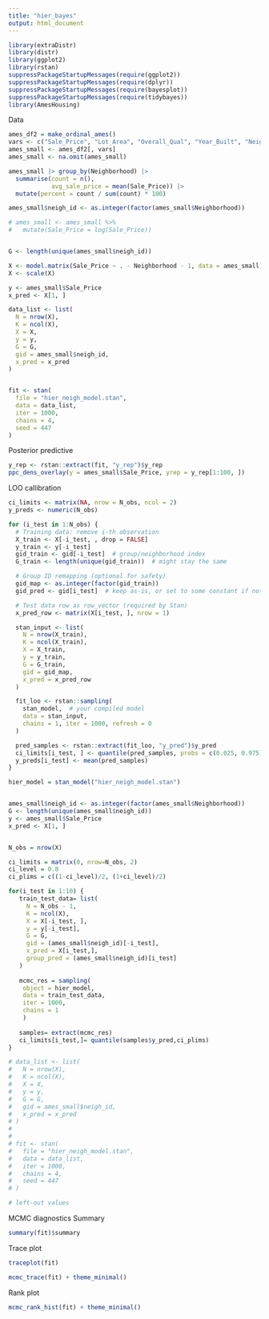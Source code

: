 ```yaml
---
title: "hier_bayes"
output: html_document
---
```


```r
library(extraDistr)
library(distr)
library(ggplot2)
library(rstan)
suppressPackageStartupMessages(require(ggplot2))
suppressPackageStartupMessages(require(dplyr))
suppressPackageStartupMessages(require(bayesplot))
suppressPackageStartupMessages(require(tidybayes))
library(AmesHousing)

```

Data
```r
ames_df2 = make_ordinal_ames()
vars <- c("Sale_Price", "Lot_Area", "Overall_Qual", "Year_Built", "Neighborhood")
ames_small <- ames_df2[, vars]
ames_small <- na.omit(ames_small)


```

```r
ames_small |> group_by(Neighborhood) |>
  summarise(count = n(),
            avg_sale_price = mean(Sale_Price)) |>
  mutate(percent = count / sum(count) * 100)
```

```r

ames_small$neigh_id <- as.integer(factor(ames_small$Neighborhood))

# ames_small <- ames_small %>%
#   mutate(Sale_Price = log(Sale_Price))


G <- length(unique(ames_small$neigh_id))

X <- model.matrix(Sale_Price ~ . - Neighborhood - 1, data = ames_small)
X <- scale(X)

y <- ames_small$Sale_Price
x_pred <- X[1, ]

data_list <- list(
  N = nrow(X),
  K = ncol(X),
  X = X,
  y = y,
  G = G,
  gid = ames_small$neigh_id,
  x_pred = x_pred
)


fit <- stan(
  file = "hier_neigh_model.stan",
  data = data_list,
  iter = 1000,
  chains = 4,
  seed = 447
)

```

Posterior predictive

```r
y_rep <- rstan::extract(fit, "y_rep")$y_rep
ppc_dens_overlay(y = ames_small$Sale_Price, yrep = y_rep[1:100, ])

```


LOO callibration

```r
ci_limits <- matrix(NA, nrow = N_obs, ncol = 2)
y_preds <- numeric(N_obs)

for (i_test in 1:N_obs) {
  # Training data: remove i-th observation
  X_train <- X[-i_test, , drop = FALSE]
  y_train <- y[-i_test]
  gid_train <- gid[-i_test]  # group/neighborhood index
  G_train <- length(unique(gid_train))  # might stay the same

  # Group ID remapping (optional for safety)
  gid_map <- as.integer(factor(gid_train))
  gid_pred <- gid[i_test]  # keep as-is, or set to some constant if not in training

  # Test data row as row_vector (required by Stan)
  x_pred_row <- matrix(X[i_test, ], nrow = 1)

  stan_input <- list(
    N = nrow(X_train),
    K = ncol(X_train),
    X = X_train,
    y = y_train,
    G = G_train,
    gid = gid_map,
    x_pred = x_pred_row
  )

  fit_loo <- rstan::sampling(
    stan_model,  # your compiled model
    data = stan_input,
    chains = 1, iter = 1000, refresh = 0
  )

  pred_samples <- rstan::extract(fit_loo, "y_pred")$y_pred
  ci_limits[i_test, ] <- quantile(pred_samples, probs = c(0.025, 0.975))
  y_preds[i_test] <- mean(pred_samples)
}

```


```r

hier_model = stan_model("hier_neigh_model.stan")


ames_small$neigh_id <- as.integer(factor(ames_small$Neighborhood))
G <- length(unique(ames_small$neigh_id))
y <- ames_small$Sale_Price
x_pred <- X[1, ]


N_obs = nrow(X)

ci_limits = matrix(0, nrow=N_obs, 2)
ci_level = 0.8
ci_plims = c((1-ci_level)/2, (1+ci_level)/2) 

for(i_test in 1:10) {
   train_test_data= list(
     N = N_obs - 1,
     K = ncol(X),
     X = X[-i_test, ],
     y = y[-i_test],
     G = G,
     gid = (ames_small$neigh_id)[-i_test],
     x_pred = X[i_test,],
     group_pred = (ames_small$neigh_id)[i_test]
   )
   
   mcmc_res = sampling(
    object = hier_model,
    data = train_test_data,
    iter = 1000,
    chains = 1
    )
   
   samples= extract(mcmc_res)
   ci_limits[i_test,]= quantile(samples$y_pred,ci_plims)
}

# data_list <- list(
#   N = nrow(X),
#   K = ncol(X),
#   X = X,
#   y = y,
#   G = G,
#   gid = ames_small$neigh_id,
#   x_pred = x_pred
# )
# 
# 
# fit <- stan(
#   file = "hier_neigh_model.stan",
#   data = data_list,
#   iter = 1000,
#   chains = 4,
#   seed = 447
# )
```




```r
# left-out values

```
MCMC diagnostics
Summary
```r
summary(fit)$summary
```



Trace plot
```r
traceplot(fit)
```

```r
mcmc_trace(fit) + theme_minimal()

```
Rank plot

```r
mcmc_rank_hist(fit) + theme_minimal()

```



